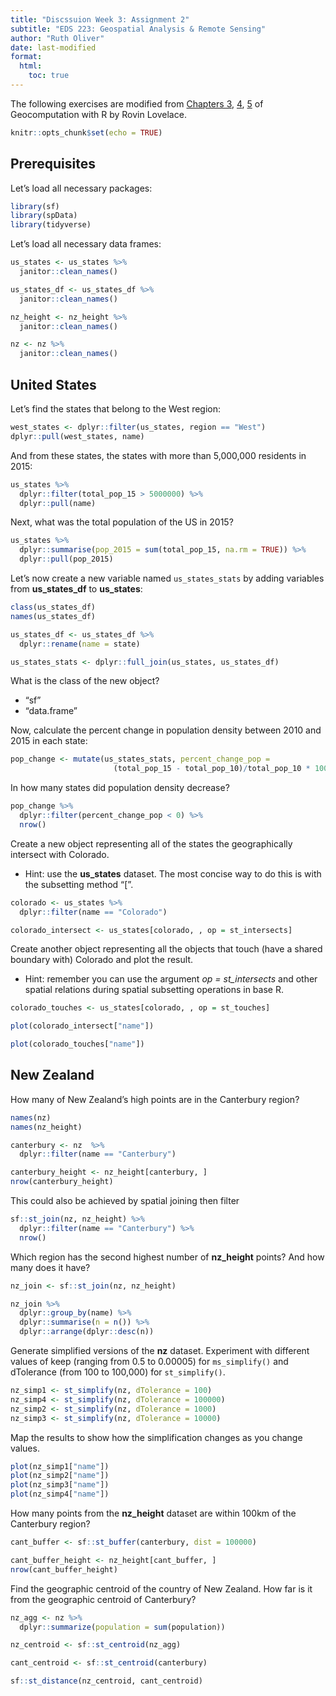 ```yaml
---
title: "Discssuion Week 3: Assignment 2"
subtitle: "EDS 223: Geospatial Analysis & Remote Sensing"
author: "Ruth Oliver"
date: last-modified
format:
  html:
    toc: true
---
```


The following exercises are modified from [Chapters 3](https://geocompr.robinlovelace.net/attr.html), [4](https://geocompr.robinlovelace.net/spatial-operations.html), [5](https://geocompr.robinlovelace.net/geometry-operations.html) of Geocomputation with R by Rovin Lovelace.

```r
knitr::opts_chunk$set(echo = TRUE)
```

## Prerequisites

Let's load all necessary packages:

```r
library(sf)
library(spData)
library(tidyverse)
```

Let's load all necessary data frames:

```r
us_states <- us_states %>% 
  janitor::clean_names()

us_states_df <- us_states_df %>% 
  janitor::clean_names()

nz_height <- nz_height %>%  
  janitor::clean_names()

nz <- nz %>%  
  janitor::clean_names()
```

## United States

Let's find the states that belong to the West region:

```r
west_states <- dplyr::filter(us_states, region == "West")
dplyr::pull(west_states, name)
```

And from these states, the states with more than 5,000,000 residents in 2015:

```r
us_states %>% 
  dplyr::filter(total_pop_15 > 5000000) %>% 
  dplyr::pull(name)
```

Next, what was the total population of the US in 2015? 

```r
us_states %>% 
  dplyr::summarise(pop_2015 = sum(total_pop_15, na.rm = TRUE)) %>% 
  dplyr::pull(pop_2015)
```

Let's now create a new variable named `us_states_stats` by adding variables from **us_states_df** to **us_states**:

```r
class(us_states_df)
names(us_states_df)
```

```r
us_states_df <- us_states_df %>% 
  dplyr::rename(name = state)

us_states_stats <- dplyr::full_join(us_states, us_states_df)
```

What is the class of the new object? 

- "sf"
- "data.frame"

Now, calculate the percent change in population density between 2010 and 2015 in each state:

```r
pop_change <- mutate(us_states_stats, percent_change_pop = 
                       (total_pop_15 - total_pop_10)/total_pop_10 * 100)
```

In how many states did population density decrease? 

```r
pop_change %>% 
  dplyr::filter(percent_change_pop < 0) %>% 
  nrow()
```

Create a new object representing all of the states the geographically intersect with Colorado.

- Hint: use the **us_states** dataset. The most concise way to do this is with the subsetting method "[".

```r
colorado <- us_states %>% 
  dplyr::filter(name == "Colorado")

colorado_intersect <- us_states[colorado, , op = st_intersects]
```

Create another object representing all the objects that touch (have a shared boundary with) Colorado and plot the result.

- Hint: remember you can use the argument *op = st_intersects* and other spatial relations during spatial subsetting operations in base R.

```r
colorado_touches <- us_states[colorado, , op = st_touches]
```

```r
plot(colorado_intersect["name"])

plot(colorado_touches["name"])
```

## New Zealand

How many of New Zealand's high points are in the Canterbury region?

```r
names(nz)
names(nz_height)

canterbury <- nz  %>% 
  dplyr::filter(name == "Canterbury")

canterbury_height <- nz_height[canterbury, ]
nrow(canterbury_height)
```

This could also be achieved by spatial joining then filter

```r
sf::st_join(nz, nz_height) %>% 
  dplyr::filter(name == "Canterbury") %>% 
  nrow()
```

Which region has the second highest number of **nz_height** points? And how many does it have? 

```r
nz_join <- sf::st_join(nz, nz_height) 

nz_join %>% 
  dplyr::group_by(name) %>% 
  dplyr::summarise(n = n()) %>% 
  dplyr::arrange(dplyr::desc(n))
```

Generate simplified versions of the **nz** dataset. Experiment with different values of keep (ranging from 0.5 to 0.00005) for `ms_simplify()` and dTolerance (from 100 to 100,000) for `st_simplify()`.

```r
nz_simp1 <- st_simplify(nz, dTolerance = 100)
nz_simp4 <- st_simplify(nz, dTolerance = 100000)
nz_simp2 <- st_simplify(nz, dTolerance = 1000)
nz_simp3 <- st_simplify(nz, dTolerance = 10000)
```

Map the results to show how the simplification changes as you change values.

```r
plot(nz_simp1["name"])
plot(nz_simp2["name"])
plot(nz_simp3["name"])
plot(nz_simp4["name"])
```

How many points from the **nz_height** dataset are within 100km of the Canterbury region?

```r
cant_buffer <- sf::st_buffer(canterbury, dist = 100000)

cant_buffer_height <- nz_height[cant_buffer, ]
nrow(cant_buffer_height)
```

Find the geographic centroid of the country of New Zealand. How far is it from the geographic centroid of Canterbury?

```r
nz_agg <- nz %>% 
  dplyr::summarize(population = sum(population))

nz_centroid <- sf::st_centroid(nz_agg)

cant_centroid <- sf::st_centroid(canterbury) 

sf::st_distance(nz_centroid, cant_centroid)
```
